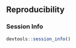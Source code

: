 
## Reproducibility

:::{.callout-note collapse=true}
### Session Info
```r
devtools::session_info()
```
:::